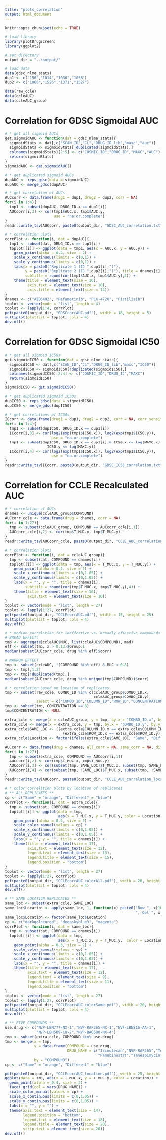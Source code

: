 ```yaml
---
title: "plots_correlation"
output: html_document
---
```


```r
knitr::opts_chunk$set(echo = TRUE)
```

```r
# load library
library(plotDrugScreen)
library(ggplot2)

# set directory
output_dir = "../output/"

# load data
data(gdsc_nlme_stats)
dup1 <- c("156","1014","1036","1058")
dup2 <- c("1066","1526","1371","1527")

data(raw_ccle)
data(ccleAUC)
data(ccleAUC_group)
```

# Correlation for GDSC Sigmoidal AUC

```r
# * get all sigmoid AUCs
get.sigmoidAUC <- function(dat = gdsc_nlme_stats){
  sigmoidStats <- dat[,c("SCAN_ID","CL","DRUG_ID_lib","maxc","auc")]
  sigmoidStats <- sigmoidStats[!duplicated(sigmoidStats),]
  colnames(sigmoidStats)[2:5] <- c("COSMIC_ID","DRUG_ID","MAXC","AUC")
  return(sigmoidStats)
}
sigmoidAUC <- get.sigmoidAUC()

# * get duplicated sigmoid AUCs
dupAUC <- reps_gdsc(data = sigmoidAUC)
dupAUC <- merge_gdsc(dupAUC)

# * get correlation of AUCs
AUCcorr <- data.frame(drug1 = dup1, drug2 = dup2, corr = NA)
for(i in 1:4){
  tmp1 <- subset(dupAUC, DRUG_ID.x == dup1[i])
  AUCcorr[i,3] <- cor(tmp1$AUC.x, tmp1$AUC.y,
                      use = "na.or.complete")
}
readr::write_tsv(AUCcorr, paste0(output_dir, "GDSC_AUC_correlation.txt"))

# * correlation plots
corrPlot <- function(i, dat = dupAUC){
  tmp1 <- subset(dat, DRUG_ID.x == dup1[i])
  toplot[[i]] <- ggplot(data = tmp1, aes(x = AUC.x, y = AUC.y)) +
    geom_point(alpha = 0.2, size = 2) +
    scale_x_continuous(limits = c(0,1)) +
    scale_y_continuous(limits = c(0,1)) +
    labs(x = paste0("Replicate 1 (ID ",dup1[i],")"),
         y = paste0("Replicate 2 (ID ",dup2[i],")"), title = dnames[i],
         subtitle = round(cor(tmp1$AUC.x, tmp1$AUC.y),4)) +
    theme(title = element_text(size = 16),
          axis.text = element_text(size = 10),
          axis.title = element_text(size = 14))
}
dnames <- c("AZD6482", "Refametinib", "PLX-4720", "Pictilisib")
toplot <- vector(mode = "list", length = 4)
toplot <- lapply(1:4, corrPlot)
pdf(paste0(output_dir, "GDSCcorrAUC.pdf"), width = 18, height = 5)
multiplot(plotlist = toplot, cols = 4)
dev.off()
```

# Correlation for GDSC Sigmoidal IC50

```r
# * get all sigmoid IC50s
get.sigmoidIC50 <- function(dat = gdsc_nlme_stats){
  sigmoidIC50 <- dat[,c("SCAN_ID","CL","DRUG_ID_lib","maxc","IC50")]
  sigmoidIC50 <- sigmoidIC50[!duplicated(sigmoidIC50),]
  colnames(sigmoidIC50)[2:4] <- c("COSMIC_ID","DRUG_ID","MAXC")
  return(sigmoidIC50)
}
sigmoidIC50 <- get.sigmoidIC50()

# * get duplicated sigmoid IC50s
dupIC50 <- reps_gdsc(data = sigmoidIC50)
dupIC50 <- merge_gdsc(dupIC50)

# * get correlations of IC50s
ICcorr <- data.frame(drug1 = dup1, drug2 = dup2, corr = NA, corr_sensitive = NA)
for(i in 1:4){
  tmp1 <- subset(dupIC50, DRUG_ID.x == dup1[i])
  ICcorr[i,3] <- cor(log2(exp(tmp1$IC50.x)), log2(exp(tmp1$IC50.y)),
                     use = "na.or.complete")
  tmp1 <- subset(dupIC50, DRUG_ID.x == dup1[i] & IC50.x <= log(MAXC.x) &
                   IC50.y <= log(MAXC.y))
  ICcorr[i,4] <- cor(log2(exp(tmp1$IC50.x)), log2(exp(tmp1$IC50.y)),
                     use = "na.or.complete")
}
readr::write_tsv(ICcorr, paste0(output_dir, "GDSC_IC50_correlation.txt"))
```

# Correlation for CCLE Recalculated AUC

```r
# * correlation of AUCs
dnames <- unique(ccleAUC_group$COMPOUND)
AUCcorr_ccle <- data.frame(drug = dnames, corr = NA)
for(i in 1:27){
  tmp <- subset(ccleAUC_group, COMPOUND == AUCcorr_ccle[i,1])
  AUCcorr_ccle[i,2] <- cor(tmp$T_MUC.x, tmp$T_MUC.y)
}
readr::write_tsv(AUCcorr_ccle, paste0(output_dir, "CCLE_AUC_correlation.txt"))

# * correlation plots
corrPlot <- function(i, dat = ccleAUC_group){
  tmp <- subset(dat, COMPOUND == dnames[i])
  toplot[[i]] <- ggplot(data = tmp, aes(x = T_MUC.x, y = T_MUC.y)) +
    geom_point(alpha = 0.2, size = 2) +
    scale_x_continuous(limits = c(0,1.05)) +
    scale_y_continuous(limits = c(0,1.05)) +
    labs(x = "", y = "", title = dnames[i],
         subtitle = round(cor(tmp$T_MUC.x, tmp$T_MUC.y),4)) +
    theme(title = element_text(size = 16),
          axis.text = element_text(size = 10))
}
toplot <- vector(mode = "list", length = 27)
toplot <- lapply(1:27, corrPlot)
pdf(paste0(output_dir, "CCLEcorrAUC.pdf"), width = 15, height = 25)
multiplot(plotlist = toplot, cols = 4)
dev.off()
```

```r
# * median correlation for ineffective vs. broadly effective compounds
# BROAD EFFECT:
tmp <- aggregate(ccleAUC$MUC, list(ccleAUC$COMPOUND), mad)
eff <- subset(tmp, x > 0.13)$Group.1
median(subset(AUCcorr_ccle, drug %in% eff)$corr)

# NARROW EFFECT
tmp <- subset(ccleAUC, !(COMPOUND %in% eff) & MUC < 0.8)
tmp <- tmp[,1:2]
tmp <- tmp[!duplicated(tmp),]
median(subset(AUCcorr_ccle, drug %in% unique(tmp$COMPOUND))$corr)
```

```r
# * correlation based on location of replicates
tmp <- subset(raw_ccle, COMBO_ID %in% c(ccleAUC_group$COMBO_ID.x,
                                        ccleAUC_group$COMBO_ID.y),
              select = c("COMBO_ID","COLUMN_ID","ROW_ID","CONCENTRATION"))
tmp <- subset(tmp, CONCENTRATION == 8)
tmp$CONCENTRATION <- NULL

extra_ccle <- merge(x = ccleAUC_group, y = tmp, by.x = "COMBO_ID.x", by.y = "COMBO_ID")
extra_ccle <- merge(x = extra_ccle, y = tmp, by.x = "COMBO_ID.y", by.y = "COMBO_ID")
extra_ccle$SAME_LOC <- ((extra_ccle$COLUMN_ID.x == extra_ccle$COLUMN_ID.y) &
                          (extra_ccle$ROW_ID.x == extra_ccle$ROW_ID.y))
extra_ccle$Location <- factor(ifelse(extra_ccle$SAME_LOC, "Same", "Different"))

AUCcorr <- data.frame(drug = dnames, all_corr = NA, same_corr = NA, diff_corr = NA)
for(i in 1:27){
  tmp <- subset(extra_ccle, COMPOUND == AUCcorr[i,1])
  AUCcorr[i,2] <- cor(tmp$T_MUC.x, tmp$T_MUC.y)
  AUCcorr[i,3] <- cor(subset(tmp, SAME_LOC)$T_MUC.x, subset(tmp, SAME_LOC)$T_MUC.y)
  AUCcorr[i,4] <- cor(subset(tmp, !SAME_LOC)$T_MUC.x, subset(tmp, !SAME_LOC)$T_MUC.y)
}
readr::write_tsv(AUCcorr, paste0(output_dir, "CCLE_AUC_correlation_location.txt"))
```

```r
# * color correlation plots by location of replicates
# ** ALL REPLICATES **
cp <- c("Same" = "orange", "Different" = "blue")
corrPlot <- function(i, dat = extra_ccle){
  tmp <- subset(dat, COMPOUND == dnames[i])
  toplot[[i]] <- ggplot(data = tmp,
                        aes(x = T_MUC.x, y = T_MUC.y, color = Location)) +
    geom_point(alpha = 0.2, size = 2) +
    scale_color_manual(values = cp) +
    scale_x_continuous(limits = c(0,1.05)) +
    scale_y_continuous(limits = c(0,1.05)) +
    labs(x = "", y = "", title = dnames[i]) +
    theme(title = element_text(size = 17),
          axis.text = element_text(size = 12),
          legend.text = element_text(size = 13),
          legend.title = element_text(size = 15),
          legend.position = "bottom")
}
toplot <- vector(mode = "list", length = 27)
toplot <- lapply(1:27, corrPlot)
pdf(paste0(output_dir, "CCLEcorrAUC_colorAll.pdf"), width = 20, height = 35)
multiplot(plotlist = toplot, cols = 4)
dev.off()
```

```r
# ** SAME LOCATION REPLICATES **
same_loc <- subset(extra_ccle, SAME_LOC)
same_loc$Location <- apply(same_loc, 1, function(x) paste0("Row ", x[10],
                                                           ", Col ", x[9]))
same_loc$Location <- factor(same_loc$Location)
cp <- c("darkgoldenrod", "deepskyblue3", "magenta")
corrPlot <- function(i, dat = same_loc){
  tmp <- subset(dat, COMPOUND == dnames[i])
  toplot[[i]] <- ggplot(data = tmp,
                        aes(x = T_MUC.x, y = T_MUC.y,  color = Location)) +
    geom_point(alpha = 0.3, size = 2) +
    scale_color_manual(values = cp) +
    scale_x_continuous(limits = c(0,1.05)) +
    scale_y_continuous(limits = c(0,1.05)) +
    labs(x = "", y = "", title = dnames[i]) +
    theme(title = element_text(size = 17),
          axis.text = element_text(size = 12),
          legend.text = element_text(size = 9),
          legend.title = element_text(size = 11),
          legend.position = "bottom")
}
toplot <- vector(mode = "list", length = 27)
toplot <- lapply(1:27, corrPlot)
pdf(paste0(output_dir, "CCLEcorrAUC_colorSame.pdf"), width = 20, height = 35)
multiplot(plotlist = toplot, cols = 4)
dev.off()
```

```r
# ** FIVE COMPOUNDS **
use.drug <- c("NVP-LBN777-NX-1","NVP-RAF265-NX-1","NVP-LBN816-AA-1",
              "NVP-LBH589-CU-2","NVP-BAG500-NX-4")
tmp <- subset(extra_ccle, COMPOUND %in% use.drug)
tmp <- merge(x = tmp,
             y = data.frame(COMPOUND = use.drug,
                            DRUG_NAME = c("Irinotecan","NVP-RAF265","Topotecan",
                                          "Panobinostat","Tanespimycin")),
             by = "COMPOUND")
cp <- c("Same" = "orange", "Different" = "blue")

pdf(paste0(output_dir, "CCLEcorrAUC_location.pdf"), width = 25, height = 6)
ggplot(data = tmp, aes(x = T_MUC.x, y = T_MUC.y, color = Location)) +
  geom_point(alpha = 0.4, size = 2) +
  facet_grid(col = vars(DRUG_NAME)) +
  scale_color_manual(values = cp) +
  scale_x_continuous(limits = c(0,1.05)) +
  scale_y_continuous(limits = c(0,1.05)) +
  labs(x = "", y = "") +
  theme(axis.text = element_text(size = 14),
        legend.position = "bottom",
        legend.text = element_text(size = 18),
        legend.title = element_text(size = 20),
        strip.text = element_text(size = 20))
dev.off()
```
